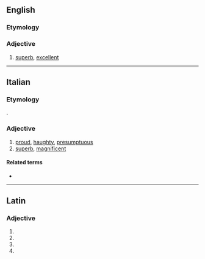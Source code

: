 ==English==

===Etymology===
{{suffix|superb|o|lang=en}}

===Adjective===
{{en-adj}}

# {{lb|en|slang}} [[superb]], [[excellent]]

----

==Italian==

===Etymology===
{{bor|it|la|superbus}}.

===Adjective===
{{it-adj|superb}}

# [[proud]], [[haughty]], [[presumptuous]]
# [[superb]], [[magnificent]]

====Related terms====
* {{l|it|superbia}}

----

==Latin==

===Adjective===
{{la-adj-form|superbō}}

# {{inflection of|superbus||dat|m|s|lang=la}}
# {{inflection of|superbus||dat|n|s|lang=la}}
# {{inflection of|superbus||abl|m|s|lang=la}}
# {{inflection of|superbus||abl|n|p|lang=la}}